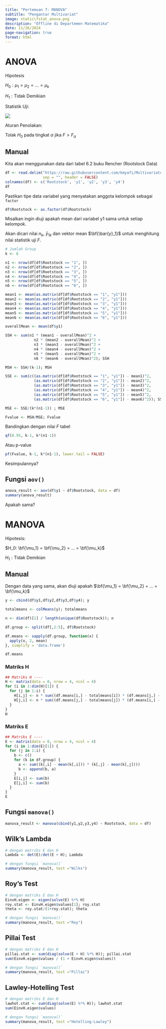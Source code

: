 ---
title: "Pertemuan 7: MANOVA"
subtitle: "Pengantar Multivariat"
image: static\fstat_anova.png
description: "Offline di Departemen Matematika"
date: 11/26/2024
page-navigation: true
format: html
---

# ANOVA

Hipotesis

$H_0: \mu_1 = \mu_2 = ... = \mu_k$

$H_1: \text{Tidak Demikian}$

Statistik Uji:

![](static\fstat_anova.png)

Aturan Penolakan:

Tolak $H_0$ pada tingkat $\alpha$ jika $F > F_\alpha$

## Manual

Kita akan menggunakan data dari tabel 6.2 buku Rencher (Rootstock Data)

```{r}
df <- read.delim("https://raw.githubusercontent.com/kmyafi/Multivariate-Statistics-R/main/Data/T6_2_ROOT.DAT",
                 sep = "", header = FALSE)
colnames(df) <- c('Rootstock', 'y1', 'y2', 'y3', 'y4')
df
```

Pastikan tipe data variabel yang menyatakan anggota kelompok sebagai `factor`

```{r}
df$Rootstock <- as.factor(df$Rootstock)
```

Misalkan ingin diuji apakah mean dari variabel y1 sama untuk setiap kelompok.

Akan dicari nilai $n_k$, $\bar{y}_{1k}$ dan vektor mean $\bf{\bar{y}_1}$ untuk menghitung nilai statistik uji $F$.

```{r}
# Jumlah Group
k <- 6

n1 <- nrow(df[df$Rootstock == "1", ])
n2 <- nrow(df[df$Rootstock == "2", ])
n3 <- nrow(df[df$Rootstock == "3", ])
n4 <- nrow(df[df$Rootstock == "4", ])
n5 <- nrow(df[df$Rootstock == "5", ])
n6 <- nrow(df[df$Rootstock == "6", ])

mean1 <- mean(as.matrix(df[df$Rootstock == "1", "y1"]))
mean2 <- mean(as.matrix(df[df$Rootstock == "2", "y1"]))
mean3 <- mean(as.matrix(df[df$Rootstock == "3", "y1"]))
mean4 <- mean(as.matrix(df[df$Rootstock == "4", "y1"]))
mean5 <- mean(as.matrix(df[df$Rootstock == "5", "y1"]))
mean6 <- mean(as.matrix(df[df$Rootstock == "6", "y1"]))

overallMean <- mean(df$y1)

SSH <- sum(n1 * (mean1 - overallMean)^2 + 
             n2 * (mean2 - overallMean)^2 + 
             n3 * (mean3 - overallMean)^2 +
             n4 * (mean4 - overallMean)^2 +
             n5 * (mean5 - overallMean)^2 +
             n6 * (mean6 - overallMean)^2); SSH

MSH <- SSH/(k-1); MSH

SSE <- sum(c((as.matrix(df[df$Rootstock == "1", "y1"]) - mean1)^2,
             (as.matrix(df[df$Rootstock == "2", "y1"]) - mean2)^2,
             (as.matrix(df[df$Rootstock == "3", "y1"]) - mean3)^2,
             (as.matrix(df[df$Rootstock == "4", "y1"]) - mean4)^2,
             (as.matrix(df[df$Rootstock == "5", "y1"]) - mean5)^2,
             (as.matrix(df[df$Rootstock == "6", "y1"]) - mean6)^2)); SSE

MSE <- SSE/(k*(n1-1)) ; MSE

Fvalue <- MSH/MSE; Fvalue
```

Bandingkan dengan nilai $F$ tabel

```{r}
qf(0.95, k-1, k*(n1-1))
```

Atau p-value

```{r}
pf(Fvalue, k-1, k*(n1-1), lower.tail = FALSE)
```

Kesimpulannya?

## Fungsi `aov()`

```{r}
anova_result <- aov(df$y1 ~ df$Rootstock, data = df)
summary(anova_result)
```

Apakah sama?

# MANOVA

Hipotesis:

$H_0: \bf{\mu_1} = \bf{\mu_2} = ... = \bf{\mu_k}$

$H_1: \text{Tidak Demikian}$

## Manual

Dengan data yang sama, akan diuji apakah $\bf{\mu_1} = \bf{\mu_2} = ... = \bf{\mu_k}$

```{r}
y <- cbind(df$y1,df$y2,df$y3,df$y4); y

totalmeans <- colMeans(y); totalmeans

n <- dim(df)[1] / length(unique(df$Rootstock)); n

df.group <- split(df[,2:5], df$Rootstock)
```

```{r}
df.means <- sapply(df.group, function(x) {
  apply(x, 2, mean)
}, simplify = 'data.frame')

df.means
```

### Matriks H

```{r}
## Matriks H ----
H <- matrix(data = 0, nrow = 4, ncol = 4)
for (i in 1:dim(H)[1]) {
  for (j in 1:i) {
    H[i,j] <- n * sum((df.means[i,] - totalmeans[i]) * (df.means[j,] - totalmeans[j]))
    H[j,i] <- n * sum((df.means[j,] - totalmeans[j]) * (df.means[i,] - totalmeans[i]))
  }
}
H
```

### Matriks E

```{r}
## Matriks E ----
E <- matrix(data = 0, nrow = 4, ncol = 4)
for (i in 1:dim(E)[1]) {
  for (j in 1:i) {
    b <- c() 
    for (k in df.group) {
      a <- sum((k[,i] - mean(k[,i])) * (k[,j] - mean(k[,j])))
      b <- append(b, a)
    }
    E[i,j] <- sum(b)
    E[j,i] <- sum(b)
  }
}
E
```

## Fungsi `manova()`

```{r}
manova_result <- manova(cbind(y1,y2,y3,y4) ~ Rootstock, data = df)
```

## Wilk's Lambda

```{r}
# dengan matriks E dan H
Lambda <- det(E)/det(E + H); Lambda

# dengan fungsi `manova()`
summary(manova_result, test ="Wilks")
```

## Roy's Test

```{r}
# dengan matriks E dan H
EinvH.eigen <- eigen(solve(E) %*% H)
roy.stat <- EinvH.eigen$values[1]; roy.stat
theta <- roy.stat/(1+roy.stat); theta

# dengan fungsi `manova()`
summary(manova_result, test ="Roy")
```

## Pillai Test

```{r}
# dengan matriks E dan H
pillai.stat <- sum(diag(solve(E + H) %*% H)); pillai.stat
sum(EinvH.eigen$values / (1 + EinvH.eigen$values))

# dengan fungsi `manova()`
summary(manova_result, test ="Pillai")
```

## Lawley-Hotelling Test

```{r}
# dengan matriks E dan H
lawhot.stat <- sum(diag(solve(E) %*% H)); lawhot.stat
sum(EinvH.eigen$values)

# dengan fungsi `manova()`
summary(manova_result, test ="Hotelling-Lawley")
```